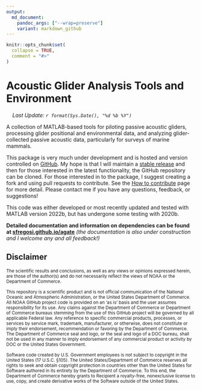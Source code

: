 ```yaml
---
output:
  md_document:
    pandoc_args: ["--wrap=preserve"]
    variant: markdown_github
---
```


<!-- README.md is generated from README.Rmd. Please edit that file -->


```r
knitr::opts_chunk$set(
  collapse = TRUE,
  comment = "#>"
)
```

# Acoustic Glider Analysis Tools and Environment

<img src="https://raw.githubusercontent.com/FortAwesome/Font-Awesome/6.x/svgs/regular/calendar-check.svg" style="width:0.88em;height:1em"> *Last Update: `r format(Sys.Date(), "%d %b %Y")`*

A collection of MATLAB-based tools for piloting passive acoustic gliders, processing glider positional and environmental data, and analyzing glider-collected passive acoustic data, particularly for surveys of marine mammals.

This package is very much under development and is hosted and version controlled on [GitHub](https://github.com/sfregosi/agate). My hope is that I will maintain a [stable release](https://github.com/sfregosi/agate/releases) and then for those interested in the latest functionality, the GitHub repository can be cloned. For those interested in  to the package, I suggest creating a fork and using pull requests to contribute. See the [How to contribute](https://sfregosi.github.io/agate/contribute.html) page for more detail. Please contact me if you have any questions, feedback, or suggestions!

This code was either developed or most recently updated and tested with MATLAB version 2022b, but has undergone some testing with 2020b.  

**Detailed documentation and information on dependencies can be found at [sfregosi.github.io/agate](https://sfregosi.github.io/agate)**
*(the documentation is also under construction and I welcome any and all feedback!)*


## Disclaimer

<sub>The scientific results and conclusions, as well as any views or opinions expressed herein, are those of the author(s) and do not necessarily reflect the views of NOAA or the Department of Commerce.</sub>

<sub>This repository is a scientific product and is not official communication of the National Oceanic and Atmospheric Administration, or the United States Department of Commerce. All NOAA GitHub project code is provided on an 'as is' basis and the user assumes responsibility for its use. Any claims against the Department of Commerce or Department of Commerce bureaus stemming from the use of this GitHub project will be governed by all applicable Federal law. Any reference to specific commercial products, processes, or services by service mark, trademark, manufacturer, or otherwise, does not constitute or imply their endorsement, recommendation or favoring by the Department of Commerce. The Department of Commerce seal and logo, or the seal and logo of a DOC bureau, shall not be used in any manner to imply endorsement of any commercial product or activity by DOC or the United States Government.</sub>

<sub>Software code created by U.S. Government employees is not subject to copyright in the United States (17 U.S.C. §105). The United States/Department of Commerce reserves all rights to seek and obtain copyright protection in countries other than the United States for Software authored in its entirety by the Department of Commerce. To this end, the Department of Commerce hereby grants to Recipient a royalty-free, nonexclusive license to use, copy, and create derivative works of the Software outside of the United States.</sub>
